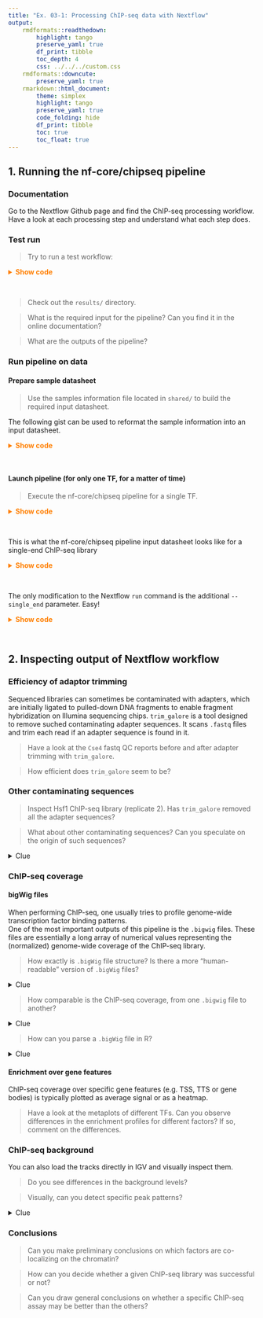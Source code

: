```yaml
---
title: "Ex. 03-1: Processing ChIP-seq data with Nextflow"
output: 
    rmdformats::readthedown: 
        highlight: tango
        preserve_yaml: true
        df_print: tibble
        toc_depth: 4
        css: ../../../custom.css
    rmdformats::downcute: 
        preserve_yaml: true
    rmarkdown::html_document: 
        theme: simplex
        highlight: tango
        preserve_yaml: true
        code_folding: hide
        df_print: tibble
        toc: true
        toc_float: true
---
```


## 1. Running the nf-core/chipseq pipeline

### Documentation 

Go to the Nextflow Github page and find the ChIP-seq processing workflow.  
Have a look at each processing step and understand what each step does. 

### Test run 

> Try to run a test workflow: 

<details><summary style="color: #ff7f00; font-weight: bold">Show code</summary><p>
```sh
nextflow run nf-core/chipseq -profile test,singularity \
    --max_cpus '1' \
    --max_memory '3.GB'
```
</p></details><br>

> Check out the `results/` directory.  

> What is the required input for the pipeline? Can you find it in the online documentation?  

> What are the outputs of the pipeline? 

### Run pipeline on data 

#### Prepare sample datasheet 

> Use the samples information file located in `shared/` to build the required input datasheet. 

The following gist can be used to reformat the sample information into an input datasheet. 

<details><summary style="color: #ff7f00; font-weight: bold">Show code</summary><p>
```r
samples <- read.table('Share/day03/ChIP-seq_samples.txt', header = TRUE, sep = '\t')
samples
samples$ctl <- paste0("control_", samples$Assay)[match(samples$ctl, samples$Run)]
samples$Transcription_factor[samples$Transcription_factor == 'Neg'] = paste0("control_", samples$Assay)[samples$Transcription_factor == 'Neg']
tab <- data.frame(
    group = samples$Transcription_factor,
    replicate = samples$Replicate,
    fastq_1 = samples$reads_1,
    fastq_2 = samples$reads_2,
    antibody = samples$Transcription_factor,
    control = samples$ctl
)
tab[is.na(tab)] = ''
tab$control[tab$control == ''] <- 'control_ChIP-Exo'
tab$control[grepl('control', tab$group)] <- ''
tab$antibody[grepl('control', tab$group)] <- ''
write.csv(tab, 'ChIP-seq_design.csv', quote = FALSE, row.names = FALSE)
tab
```
</p></details><br>

#### Launch pipeline (for only one TF, for a matter of time)

> Execute the nf-core/chipseq pipeline for a single TF. 

<details><summary style="color: #ff7f00; font-weight: bold">Show code</summary><p>
```sh
NXF_OPTS='-Xms1g -Xmx4g'
grep -P "^group|^Reb1|^control_ChIP-Exo" Share/day03/ChIP-seq_design.csv > ChIP-seq_subset_design.csv
nextflow run nf-core/chipseq \
    -profile singularity \
    --input ChIP-seq_subset_design.csv \
    --genome 'R64-1-1' \
    --max_cpus '1' \
    --max_memory '3.GB' \
    --save_trimmed false \
    --narrow_peak true \
    --skip_plot_fingerprint \
    --skip_spp
```
</p></details><br>

This is what the nf-core/chipseq pipeline input datasheet looks like for a single-end ChIP-seq library 

<details><summary style="color: #ff7f00; font-weight: bold">Show code</summary><p>
```sh
cat Share/day03/ChIP-seq_design_2.csv
```
</p></details><br>

The only modification to the Nextflow `run` command is the additional `--single_end` parameter. Easy!

<details><summary style="color: #ff7f00; font-weight: bold">Show code</summary><p>
```sh
cat Share/day03/ChIP-seq_design_2.csv
NXF_OPTS='-Xms1g -Xmx4g'
nextflow run nf-core/chipseq \
    -profile singularity \
    -resume \
    --input Share/day03/ChIP-seq_design_2.csv \
    --genome 'R64-1-1' \
    --single_end \
    --max_cpus '1' \
    --max_memory '4.GB' \
    --save_trimmed false \
    --narrow_peak true \
    --skip_plot_fingerprint \
    --skip_spp
```
</p></details><br>

## 2. Inspecting output of Nextflow workflow

### Efficiency of adaptor trimming 

Sequenced libraries can sometimes be contaminated with adapters, which are initially ligated to 
pulled-down DNA fragments to enable fragment hybridization on Illumina sequencing chips. 
`trim_galore` is a tool designed to remove suched contaminating adapter sequences. It scans `.fastq` files 
and trim each read if an adapter sequence is found in it. 

> Have a look at the `Cse4` fastq QC reports before and after adapter trimming with `trim_galore`.  

> How efficient does `trim_galore` seem to be?

### Other contaminating sequences

> Inspect Hsf1 ChIP-seq library (replicate 2). Has `trim_galore` removed all the adapter sequences?  

> What about other contaminating sequences? Can you speculate on the origin of such sequences?

<details><summary>Clue</summary>
<p>
Is there any difference in the experimental approaches used to ChIP Hsf1 and Cse4?
</p>
</details>

### ChIP-seq coverage

#### bigWig files

When performing ChIP-seq, one usually tries to profile genome-wide transcription factor binding patterns.  
One of the most important outputs of this pipeline is the `.bigwig` files. These files are essentially 
a long array of numerical values representing the (normalized) genome-wide coverage of the ChIP-seq 
library. 

> How exactly is `.bigWig` file structure? Is there a more "human-readable" version of `.bigWig` files? 

<details><summary>Clue</summary>
<p>
Check out documentation provided by UCSC:  
See [bigWig](http://genome.ucsc.edu/goldenPath/help/bigWig.html) and [wig](http://genome.ucsc.edu/goldenPath/help/wiggle.html) documentation.
</p>
</details>

> How comparable is the ChIP-seq coverage, from one `.bigwig` file to another? 

<details><summary>Clue</summary>
<p>
Have a look at the content of the folder `results/bwa/mergedLibrary/bigwig/scale/`. 
</p>
</details>

> How can you parse a `.bigWig` file in R? 

<details><summary>Clue</summary>
<p>
Check out rtacklayer package from Bioconductor:
See [bigWig](http://genome.ucsc.edu/goldenPath/help/bigWig.html) and [wig](http://genome.ucsc.edu/goldenPath/help/wiggle.html) documentation.
</p>
</details>

#### Enrichment over gene features

ChIP-seq coverage over specific gene features (e.g. TSS, TTS or gene bodies) is typically 
plotted as average signal or as a heatmap. 

> Have a look at the metaplots of different TFs. Can you observe differences in the enrichment profiles
for different factors? If so, comment on the differences. 

### ChIP-seq background

You can also load the tracks directly in IGV and visually inspect them.  

> Do you see differences in the background levels?  

> Visually, can you detect specific peak patterns?

<details><summary>Clue</summary>
<p>
Load all the tracks from Reja et al., 2015. Which type of genes have peaks? And which combinations of factors can you identify?  
Load the tracks from Cook et al., 2012. What do you observe?  
Now load Cse4 track. Is the coverage different? Where is it enriched at? Where is Cse4 supposed to be enriched in nuclei?  
</p>
</details>

### Conclusions 

> Can you make preliminary conclusions on which factors are co-localizing on the chromatin? 

> How can you decide whether a given ChIP-seq library was successful or not? 

> Can you draw general conclusions on whether a specific ChIP-seq assay may be better than the others?

